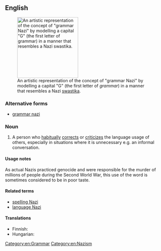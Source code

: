 ==English==
[[File:Grammar Nazi Icon.svg|thumb|200px|upright|An artistic representation of the concept of "grammar Nazi" by modelling a capital "G" (the first letter of ''grammar'') in a manner that resembles a Nazi [[swastika]].]]

===Alternative forms===
* [[grammar nazi]]

===Noun===
{{en-noun|head=[[grammar]] [[Nazi]]}}

# {{slang|idiomatic}} A person who [[habitually]] [[correct]]s or [[criticize]]s the language usage of others, especially in situations where it is unnecessary e.g. an informal conversation.

====Usage notes====
As actual Nazis practiced genocide and were responsible for the murder of millions of people during the Second World War, this use of the word is sometimes considered to be in poor taste.

====Related terms====
* [[spelling Nazi]]
* [[language Nazi]]

====Translations====
{{trans-top|Person who obsesses over orthography}}
* Finnish: {{t+|fi|pilkunnussija}}
* Hungarian: {{t-|hu|nyelvtannáci}}
{{trans-mid}}
{{trans-bottom}}



[[Category:en:Grammar]]
[[Category:en:Nazism]]